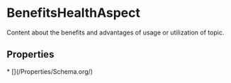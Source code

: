 # BenefitsHealthAspect

Content about the benefits and advantages of usage or utilization of topic.

## Properties

<Grid>
* [](/Properties/Schema.org/)

</Grid>

